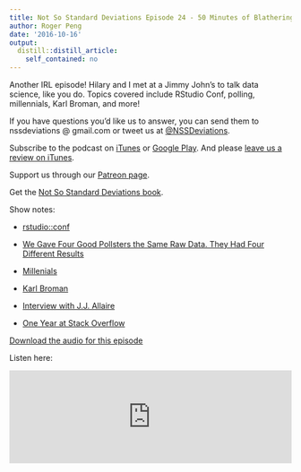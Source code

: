 ```yaml
---
title: Not So Standard Deviations Episode 24 - 50 Minutes of Blathering
author: Roger Peng
date: '2016-10-16'
output:
  distill::distill_article:
    self_contained: no
---
```



Another IRL episode! Hilary and I met at a Jimmy John's to talk data
science, like you do. Topics covered include RStudio Conf, polling,
millennials, Karl Broman, and more!

If you have questions you’d like us to answer, you can send them to
nssdeviations @ gmail.com or tweet us at [@NSSDeviations](https://twitter.com/nssdeviations).

Subscribe to the podcast on [iTunes](https://itunes.apple.com/us/podcast/not-so-standard-deviations/id1040614570) or  [Google Play](https://play.google.com/music/listen?u=0#/ps/Izfnbx6tlruojkfrvhjfdj3nmna). And please [leave us a review on iTunes](https://itunes.apple.com/us/podcast/not-so-standard-deviations/id1040614570).

Support us through our [Patreon page](https://www.patreon.com/NSSDeviations?ty=h).

Get the [Not So Standard Deviations book](https://leanpub.com/conversationsondatascience/).

Show notes:

* [rstudio::conf](https://www.rstudio.com/conference/)

* [We Gave Four Good Pollsters the Same Raw Data. They Had Four Different Results](http://www.nytimes.com/interactive/2016/09/20/upshot/the-error-the-polling-world-rarely-talks-about.html?_r=0)

* [Millenials](https://en.wikipedia.org/wiki/Millennials)

* [Karl Broman](http://kbroman.org)

* [Interview with J.J. Allaire](https://www.rstudio.com/2016/10/12/interview-with-j-j-allaire/)

* [One Year at Stack Overflow](http://varianceexplained.org/r/year_data_scientist/)


[Download the audio for this episode](https://soundcloud.com/nssd-podcast/episode-24-50-minutes-of-blathering)

Listen here:

<iframe width="100%" height="166" scrolling="no" frameborder="no" src="https://w.soundcloud.com/player/?url=https%3A//api.soundcloud.com/tracks/287815210&amp;color=ff5500&amp;auto_play=false&amp;hide_related=false&amp;show_comments=true&amp;show_user=true&amp;show_reposts=false"></iframe>
